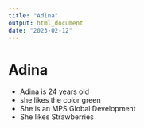 ```yaml
---
title: "Adina"
output: html_document
date: "2023-02-12"
---
```



# Adina
- Adina is 24 years old
- she likes the color green
- She is an MPS Global Development
- She likes Strawberries

